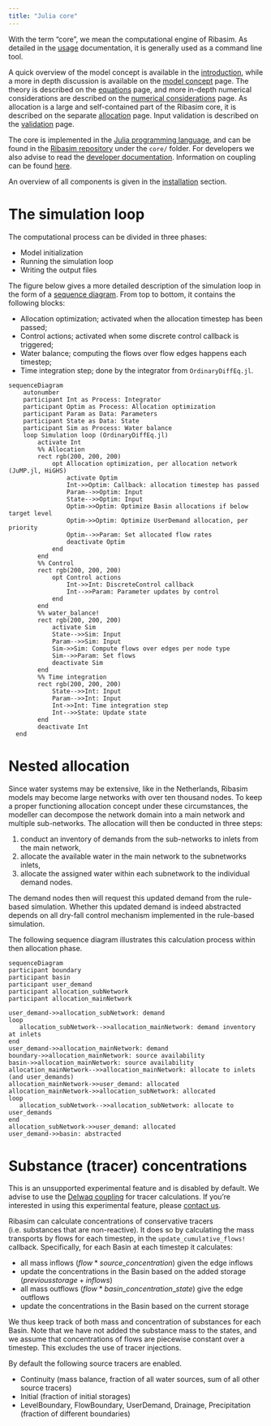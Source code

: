 ```yaml
---
title: "Julia core"
---
```


With the term "core", we mean the computational engine of Ribasim. As detailed in the
[usage](/reference/usage.qmd) documentation, it is generally used as a command line tool.

A quick overview of the model concept is available in the [introduction](concept.qmd#sec-concept), while a more in depth discussion is available on the [model concept](modelconcept.qmd) page.
The theory is described on the [equations](/concept/equations.qmd) page, and more in-depth numerical considerations are described on the [numerical considerations](numerics.qmd) page. As allocation is a large and self-contained part of the Ribasim core, it is described on the separate [allocation](/concept/allocation.qmd) page. Input validation is described on the [validation](/reference/validation.qmd) page.

The core is implemented in the [Julia programming language](https://julialang.org/), and
can be found in the [Ribasim repository](https://github.com/Deltares/Ribasim) under the
`core/` folder. For developers we also advise to read the
[developer documentation](/dev/core.qmd). Information on coupling can be found [here](/guide/coupling.qmd).

An overview of all components is given in the [installation](/install.qmd#sec-components) section.

# The simulation loop {#sec-simulationloop}

The computational process can be divided in three phases:

- Model initialization
- Running the simulation loop
- Writing the output files

The figure below gives a more detailed description of the simulation loop in the form of a [sequence diagram](https://en.wikipedia.org/wiki/Sequence_diagram). From top to bottom, it contains the following blocks:

- Allocation optimization; activated when the allocation timestep has been passed;
- Control actions; activated when some discrete control callback is triggered;
- Water balance; computing the flows over flow edges happens each timestep;
- Time integration step; done by the integrator from `OrdinaryDiffEq.jl`.

```mermaid
sequenceDiagram
    autonumber
    participant Int as Process: Integrator
    participant Optim as Process: Allocation optimization
    participant Param as Data: Parameters
    participant State as Data: State
    participant Sim as Process: Water balance
    loop Simulation loop (OrdinaryDiffEq.jl)
        activate Int
        %% Allocation
        rect rgb(200, 200, 200)
            opt Allocation optimization, per allocation network (JuMP.jl, HiGHS)
                activate Optim
                Int->>Optim: Callback: allocation timestep has passed
                Param-->>Optim: Input
                State-->>Optim: Input
                Optim->>Optim: Optimize Basin allocations if below target level
                Optim->>Optim: Optimize UserDemand allocation, per priority
                Optim-->>Param: Set allocated flow rates
                deactivate Optim
            end
        end
        %% Control
        rect rgb(200, 200, 200)
            opt Control actions
                Int->>Int: DiscreteControl callback
                Int-->>Param: Parameter updates by control
            end
        end
        %% water_balance!
        rect rgb(200, 200, 200)
            activate Sim
            State-->>Sim: Input
            Param-->>Sim: Input
            Sim->>Sim: Compute flows over edges per node type
            Sim-->>Param: Set flows
            deactivate Sim
        end
        %% Time integration
        rect rgb(200, 200, 200)
            State-->>Int: Input
            Param-->>Int: Input
            Int->>Int: Time integration step
            Int-->>State: Update state
        end
        deactivate Int
  end
```

# Nested allocation {#sec-nested-allocation}

Since water systems may be extensive, like in the Netherlands, Ribasim models may become large networks with over ten thousand nodes.
To keep a proper functioning allocation concept under these circumstances, the modeller can decompose the network domain into a main network and multiple sub-networks.
The allocation will then be conducted in three steps:

1. conduct an inventory of demands from the sub-networks to inlets from the main network,
2. allocate the available water in the main network to the subnetworks inlets,
3. allocate the assigned water within each subnetwork to the individual demand nodes.

The demand nodes then will request this updated demand from the rule-based simulation.
Whether this updated demand is indeed abstracted depends on all dry-fall control mechanism implemented in the rule-based simulation.

The following sequence diagram illustrates this calculation process within then allocation phase.

```mermaid
sequenceDiagram
participant boundary
participant basin
participant user_demand
participant allocation_subNetwork
participant allocation_mainNetwork

user_demand->>allocation_subNetwork: demand
loop
   allocation_subNetwork-->>allocation_mainNetwork: demand inventory at inlets
end
user_demand->>allocation_mainNetwork: demand
boundary->>allocation_mainNetwork: source availability
basin->>allocation_mainNetwork: source availability
allocation_mainNetwork-->>allocation_mainNetwork: allocate to inlets (and user_demands)
allocation_mainNetwork->>user_demand: allocated
allocation_mainNetwork->>allocation_subNetwork: allocated
loop
   allocation_subNetwork-->>allocation_subNetwork: allocate to user_demands
end
allocation_subNetwork->>user_demand: allocated
user_demand->>basin: abstracted
```

# Substance (tracer) concentrations

::: {.callout-caution}
This is an unsupported experimental feature and is disabled by default.
We advise to use the [Delwaq coupling](@sec-waterquality) for tracer calculations.
If you're interested in using this experimental feature, please [contact us](../contact.qmd).
:::

Ribasim can calculate concentrations of conservative tracers (i.e. substances that are non-reactive).
It does so by calculating the mass transports by flows for each timestep, in the `update_cumulative_flows!` callback.
Specifically, for each Basin at each timestep it calculates:

- all mass inflows ($flow * source\_concentration$) given the edge inflows
- update the concentrations in the Basin based on the added storage ($previous storage + inflows$)
- all mass outflows ($flow * basin\_concentration\_state$) give the edge outflows
- update the concentrations in the Basin based on the current storage

We thus keep track of both mass and concentration of substances for each Basin.
Note that we have not added the substance mass to the states, and we assume that concentrations of flows are piecewise constant over a timestep.
This excludes the use of tracer injections.

By default the following source tracers are enabled.

- Continuity (mass balance, fraction of all water sources, sum of all other source tracers)
- Initial (fraction of initial storages)
- LevelBoundary, FlowBoundary, UserDemand, Drainage, Precipitation (fraction of different boundaries)
